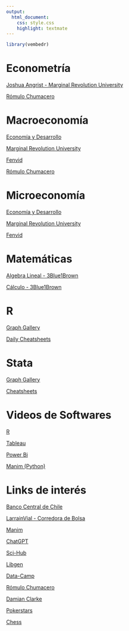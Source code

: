 ```yaml
---
output: 
  html_document:
    css: style.css
    highlight: textmate
---
```


```r
library(vembedr)

```

# Econometría 

[Joshua Angrist - Marginal Revolution University](https://www.youtube.com/playlist?list=PL-uRhZ_p-BM5ovNRg-G6hDib27OCvcyW8)

[Rómulo Chumacero](https://www.youtube.com/playlist?list=PL09ENlvHqN-8jhVrnsgrfi_fyf4RygjgA)


# Macroeconomía

[Economía y Desarrollo](https://www.youtube.com/playlist?list=PLa1CmC-O00yYQ0WpzZ_y9H2w_MtxIcxR0)

[Marginal Revolution University](https://www.youtube.com/playlist?list=PL-uRhZ_p-BM52EbMG1NR1ZfG9tEvcxE4u)

[Fenvid](https://www.youtube.com/playlist?list=PLuWahU49hzjeSgihNzmv0IYroWjpouZyA)

[Rómulo Chumacero](https://www.youtube.com/playlist?list=PL09ENlvHqN-9DNDha4lgbh_NjpTrzHcQl)


# Microeconomía

[Economía y Desarrollo](https://www.youtube.com/playlist?list=PLa1CmC-O00ybeV_NBTPBuE63sTtqkpjaA)

[Marginal Revolution University](https://www.youtube.com/playlist?list=PL-uRhZ_p-BM4XnKSe3BJa23-XKJs_k4KY)

[Fenvid](https://www.youtube.com/playlist?list=PLuWahU49hzjdj1zWjScl_jVR_TDwgOhqt)


# Matemáticas

[Algebra Lineal - 3Blue1Brown](https://www.youtube.com/playlist?list=PLZHQObOWTQDPD3MizzM2xVFitgF8hE_ab)

[Cálculo - 3Blue1Brown](https://www.youtube.com/playlist?list=PLZHQObOWTQDMsr9K-rj53DwVRMYO3t5Yr)

# R

[Graph Gallery](https://r-graph-gallery.com/index.html)

[Daily Cheatsheets](https://twitter.com/daily_r_sheets)

# Stata

[Graph Gallery](https://www.stata.com/support/faqs/graphics/gph/stata-graphs/)

[Cheatsheets](https://www.stata.com/bookstore/statacheatsheets.pdf)


# Videos de Softwares

 [R](https://drive.google.com/drive/folders/1_vhmCecx3-mJhMG461x5bO8DysZu86E6?usp=sharing)
 
 [Tableau](https://drive.google.com/drive/folders/1FRkEzO7WXvBks20ncTVeEPIcsc9HL0Ix?usp=sharing)

 [Power Bi](https://drive.google.com/drive/folders/1EuLQJXry9V6u1oi6FayROaoEcUqwSg0-?usp=sharing)

 [Manim (Python)](https://drive.google.com/drive/folders/1LG60_lgUwYq8GfzVRGrMiTmO-xCc4htR?usp=sharing)

# Links de interés

 [Banco Central de Chile](https://www.bcentral.cl/web/banco-central)
 
 [LarrainVial - Corredora de Bolsa](https://chile.larrainvial.com/que-hacemos/corredora-de-bolsa)
 
 [Manim](https://docs.manim.community/en/stable/index.html)

 [ChatGPT](https://openai.com/blog/chatgpt/)

 [Sci-Hub](https://sci-hub.se/)

 [Libgen](http://libgen.rs/)
 
 [Data-Camp](https://www.datacamp.com/)

 [Rómulo Chumacero](http://rchumace.econ.uchile.cl/)
 
 [Damian Clarke](https://www.damianclarke.net/)
 
 [Pokerstars](https://www.pokerstars.com/es-419/)
 
 [Chess](https://www.chess.com/)
